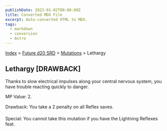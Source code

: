 ```yaml
---
publishDate: 2023-01-02T00:00:00Z
title: Converted MDX File
excerpt: Auto-converted HTML to MDX.
tags:
  - markdown
  - conversion
  - Astro
---
```


[Index](-index) > [Future d20 SRD](future-d20-srd-index) > [Mutations](future-d20-srd-mutations-index) > Lethargy

## Lethargy [DRAWBACK]

Thanks to slow electrical impulses along your central nervous system, you have trouble reacting quickly to danger.

MP Value: 2.

Drawback: You take a 2 penalty on all Reflex saves.

Special: You cannot take this mutation if you have the Lightning Reflexes feat.
